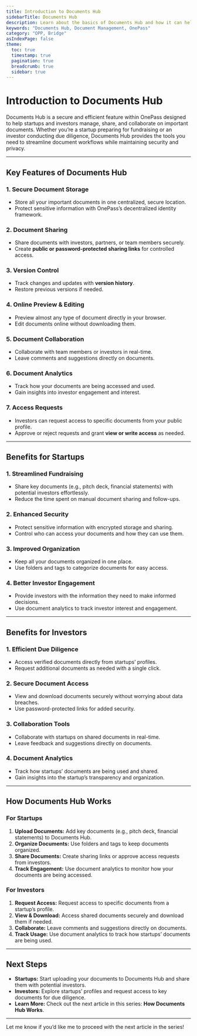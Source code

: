 ```yaml
---
title: Introduction to Documents Hub
sidebarTitle: Documents Hub
description: Learn about the basics of Documents Hub and how it can help you manage, share, and collaborate on important documents.
keywords: "Documents Hub, Document Management, OnePass"
category: "OPP, Bridge"
asIndexPage: false
theme:
  toc: true
  timestamp: true
  pagination: true
  breadcrumb: true
  sidebar: true
---
```


# Introduction to Documents Hub

Documents Hub is a secure and efficient feature within OnePass designed to help startups and investors manage, share, and collaborate on important documents. Whether you’re a startup preparing for fundraising or an investor conducting due diligence, Documents Hub provides the tools you need to streamline document workflows while maintaining security and privacy.  

---

## Key Features of Documents Hub

### 1. Secure Document Storage

- Store all your important documents in one centralized, secure location.  
- Protect sensitive information with OnePass’s decentralized identity framework.  

### 2. Document Sharing

- Share documents with investors, partners, or team members securely.  
- Create **public or password-protected sharing links** for controlled access.  

### 3. Version Control

- Track changes and updates with **version history**.  
- Restore previous versions if needed.  

### 4. Online Preview & Editing

- Preview almost any type of document directly in your browser.  
- Edit documents online without downloading them.  

### 5. Document Collaboration

- Collaborate with team members or investors in real-time.  
- Leave comments and suggestions directly on documents.  

### 6. Document Analytics

- Track how your documents are being accessed and used.  
- Gain insights into investor engagement and interest.  

### 7. Access Requests

- Investors can request access to specific documents from your public profile.  
- Approve or reject requests and grant **view or write access** as needed.  

---

## Benefits for Startups

### 1. Streamlined Fundraising

- Share key documents (e.g., pitch deck, financial statements) with potential investors effortlessly.  
- Reduce the time spent on manual document sharing and follow-ups.  

### 2. Enhanced Security

- Protect sensitive information with encrypted storage and sharing.  
- Control who can access your documents and how they can use them.  

### 3. Improved Organization

- Keep all your documents organized in one place.  
- Use folders and tags to categorize documents for easy access.  

### 4. Better Investor Engagement

- Provide investors with the information they need to make informed decisions.  
- Use document analytics to track investor interest and engagement.  

---

## Benefits for Investors

### 1. Efficient Due Diligence

- Access verified documents directly from startups’ profiles.  
- Request additional documents as needed with a single click.  

### 2. Secure Document Access

- View and download documents securely without worrying about data breaches.  
- Use password-protected links for added security.  

### 3. Collaboration Tools

- Collaborate with startups on shared documents in real-time.  
- Leave feedback and suggestions directly on documents.  

### 4. Document Analytics

- Track how startups’ documents are being used and shared.  
- Gain insights into the startup’s transparency and organization.  

---

## How Documents Hub Works

### For Startups

1. **Upload Documents:** Add key documents (e.g., pitch deck, financial statements) to Documents Hub.  
2. **Organize Documents:** Use folders and tags to keep documents organized.  
3. **Share Documents:** Create sharing links or approve access requests from investors.  
4. **Track Engagement:** Use document analytics to monitor how your documents are being accessed.  

### For Investors

1. **Request Access:** Request access to specific documents from a startup’s profile.  
2. **View & Download:** Access shared documents securely and download them if needed.  
3. **Collaborate:** Leave comments and suggestions directly on documents.  
4. **Track Usage:** Use document analytics to track how startups’ documents are being used.  

---

## Next Steps

- **Startups:** Start uploading your documents to Documents Hub and share them with potential investors.  
- **Investors:** Explore startups’ profiles and request access to key documents for due diligence.  
- **Learn More:** Check out the next article in this series: **How Documents Hub Works**.  

---

Let me know if you’d like me to proceed with the next article in the series!
